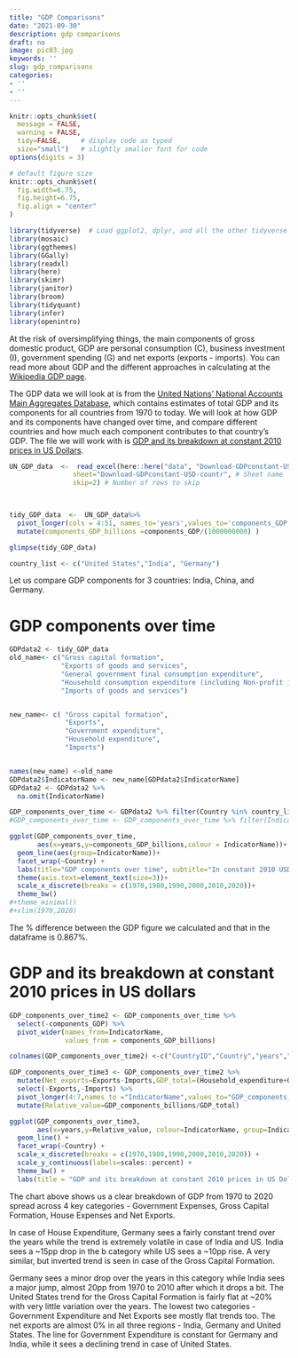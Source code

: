 ```yaml
---
title: "GDP Comparisons"
date: "2021-09-30"
description: gdp comparisons
draft: no
image: pic03.jpg
keywords: ''
slug: gdp_comparisons
categories:  
- ''  
- ''
---
```



```r
knitr::opts_chunk$set(
  message = FALSE, 
  warning = FALSE, 
  tidy=FALSE,     # display code as typed
  size="small")   # slightly smaller font for code
options(digits = 3)

# default figure size
knitr::opts_chunk$set(
  fig.width=6.75, 
  fig.height=6.75,
  fig.align = "center"
)
```


```r
library(tidyverse)  # Load ggplot2, dplyr, and all the other tidyverse packages
library(mosaic)
library(ggthemes)
library(GGally)
library(readxl)
library(here)
library(skimr)
library(janitor)
library(broom)
library(tidyquant)
library(infer)
library(openintro)
```

At the risk of oversimplifying things, the main components of gross domestic product, GDP are personal consumption (C), business investment (I), government spending (G) and net exports (exports - imports). You can read more about GDP and the different approaches in calculating at the [Wikipedia GDP page](https://en.wikipedia.org/wiki/Gross_domestic_product).

The GDP data we will look at is from the [United Nations' National Accounts Main Aggregates Database](https://unstats.un.org/unsd/snaama/Downloads), which contains estimates of total GDP and its components for all countries from 1970 to today. We will look at how GDP and its components have changed over time, and compare different countries and how much each component contributes to that country's GDP. The file we will work with is [GDP and its breakdown at constant 2010 prices in US Dollars](http://unstats.un.org/unsd/amaapi/api/file/6).


```r

UN_GDP_data  <-  read_excel(here::here("data", "Download-GDPconstant-USD-countries.xls"), # Excel filename
                sheet="Download-GDPconstant-USD-countr", # Sheet name
                skip=2) # Number of rows to skip

  
```


```r

tidy_GDP_data  <-  UN_GDP_data%>% 
  pivot_longer(cols = 4:51, names_to='years',values_to='components_GDP') %>% 
  mutate(components_GDP_billions =components_GDP/(1000000000) )

glimpse(tidy_GDP_data)
```

```r
country_list <- c("United States","India", "Germany")
```


Let us compare GDP components for 3 countries: India, China, and Germany.


# GDP components over time

```r
GDPdata2 <- tidy_GDP_data
old_name<- c("Gross capital formation",
             "Exports of goods and services",
             "General government final consumption expenditure", 
             "Household consumption expenditure (including Non-profit institutions serving households)", 
             "Imports of goods and services")


new_name<- c( "Gross capital formation",
              "Exports",
              "Government expenditure",
              "Household expenditure",
              "Imports")


names(new_name) <-old_name
GDPdata2$IndicatorName <- new_name[GDPdata2$IndicatorName]
GDPdata2 <- GDPdata2 %>%
  na.omit(IndicatorName)
```


```r
GDP_components_over_time <- GDPdata2 %>% filter(Country %in% country_list) %>% group_by(IndicatorName)
#GDP_components_over_time <- GDP_components_over_time %>% filter(IndicatorName == 'Household expenditure')

ggplot(GDP_components_over_time, 
       aes(x=years,y=components_GDP_billions,colour = IndicatorName))+
  geom_line(aes(group=IndicatorName))+
  facet_wrap(~Country) +
  labs(title="GDP components over time", subtitle="In constant 2010 USD") +
  theme(axis.text=element_text(size=3))+
  scale_x_discrete(breaks = c(1970,1980,1990,2000,2010,2020))+
  theme_bw()
#+theme_minimal()
#+xlim(1970,2020)
```
The % difference between the GDP figure we calculated and that in the dataframe is 0.867%.


# GDP and its breakdown at constant 2010 prices in US dollars

```r
GDP_components_over_time2 <- GDP_components_over_time %>%
  select(-components_GDP) %>% 
  pivot_wider(names_from=IndicatorName,
              values_from = components_GDP_billions)

colnames(GDP_components_over_time2) <-c("CountryID","Country","years","Household_expenditure","Government_expenditure","Gross_capital_formation","Exports","Imports")

GDP_components_over_time3 <- GDP_components_over_time2 %>% 
  mutate(Net_exports=Exports-Imports,GDP_total=(Household_expenditure+Government_expenditure+Gross_capital_formation+Exports-Imports)) %>%
  select(-Exports,-Imports) %>%
  pivot_longer(4:7,names_to ="IndicatorName",values_to="GDP_components_billions") %>%
  mutate(Relative_value=GDP_components_billions/GDP_total)

ggplot(GDP_components_over_time3, 
       aes(x=years,y=Relative_value, colour=IndicatorName, group=IndicatorName)) + 
  geom_line() + 
  facet_wrap(~Country) + 
  scale_x_discrete(breaks = c(1970,1980,1990,2000,2010,2020)) + 
  scale_y_continuous(labels=scales::percent) + 
  theme_bw() + 
  labs(title = "GDP and its breakdown at constant 2010 prices in US Dollars", x="years")
```


The chart above shows us a clear breakdown of GDP from 1970 to 2020 spread across 4 key categories - Government Expenses, Gross Capital Formation, House Expenses and Net Exports. 

In case of House Expenditure, Germany sees a fairly constant trend over the years while the trend is extremely volatile in case of India and US. India sees a ~15pp drop in the b category while US sees a ~10pp rise. A very similar, but inverted trend is seen in case of the Gross Capital Formation. 

Germany sees a minor drop over the years in this category while India sees a major jump, almost 20pp from 1970 to 2010 after which it drops a bit. The United States trend for the Gross Capital Formation is fairly flat at ~20% with very little variation over the years. The lowest two categories - Government Expenditure and Net Exports see mostly flat trends too. The net exports are almost 0% in all three regions - India, Germany and United States. The line for Government Expenditure is constant for Germany and India, while it sees a declining trend in case of United States.

